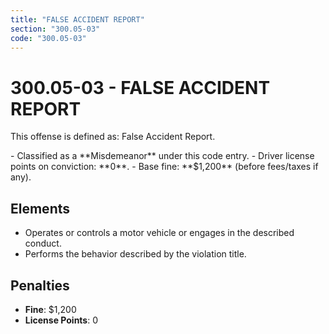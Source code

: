 ```yaml
---
title: "FALSE ACCIDENT REPORT"
section: "300.05-03"
code: "300.05-03"
---
```





# 300.05-03 - FALSE ACCIDENT REPORT

This offense is defined as: False Accident Report.

<Aside type="caution" title="Charge Type: Misdemeanor">
- Classified as a **Misdemeanor** under this code entry.
- Driver license points on conviction: **0**.
- Base fine: **$1,200** (before fees/taxes if any).
</Aside>

## Elements
- Operates or controls a motor vehicle or engages in the described conduct.
- Performs the behavior described by the violation title.

## Penalties
- **Fine**: $1,200
- **License Points**: 0
